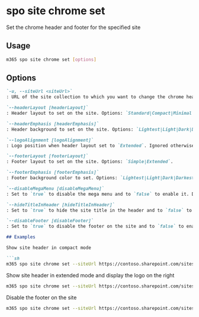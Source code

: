 # spo site chrome set

Set the chrome header and footer for the specified site

## Usage

```sh
m365 spo site chrome set [options]
```

## Options

```md defintion-list
`-u, --siteUrl <siteUrl>`
: URL of the site collection to which you want to change the chrome header/footer

`--headerLayout [headerLayout]`
: Header layout to set on the site. Options: `Standard|Compact|Minimal|Extended`.

`--headerEmphasis [headerEmphasis]`
: Header background to set on the site. Options: `Lightest|Light|Dark|Darkest`.

`--logoAlignment [logoAlignment]`
: Logo position when header layout set to `Extended`. Ignored otherwise. Options: `Left|Center|Right`.

`--footerLayout [footerLayout]`
: Footer layout to set on the site. Options: `Simple|Extended`.

`--footerEmphasis [footerEmphasis]`
: Footer background color to set. Options: `Lightest|Light|Dark|Darkest`.

`--disableMegaMenu [disableMegaMenu]`
: Set to `true` to disable the mega menu and to `false` to enable it. Disabling mega menu results in using the cascading navigation (classic experience). Options: `true|false`.

`--hideTitleInHeader [hideTitleInHeader]`
: Set to `true` to hide the site title in the header and to `false` to show it. Options: `true|false`.

`--disableFooter [disableFooter]`
: Set to `true` to disable the footer on the site and to `false` to enable it. Options: `true|false`.

## Examples

Show site header in compact mode

```sh
m365 spo site chrome set --siteUrl https://contoso.sharepoint.com/sites/project-x --headerLayout Compact
```

Show site header in extended mode and display the logo on the right

```sh
m365 spo site chrome set --siteUrl https://contoso.sharepoint.com/sites/project-x  --headerLayout Extended --logoAlignment Right
```

Disable the footer on the site

```sh
m365 spo site chrome set --siteUrl https://contoso.sharepoint.com/sites/project-x --disableFooter true
```
